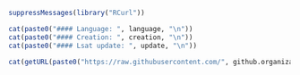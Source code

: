 ```r

suppressMessages(library("RCurl"))

cat(paste0("#### Language: ", language, "\n"))
cat(paste0("#### Creation: ", creation, "\n"))
cat(paste0("#### Lsat update: ", update, "\n"))

cat(getURL(paste0("https://raw.githubusercontent.com/", github.organization, "/", repo, "/master/README.md")))
```
